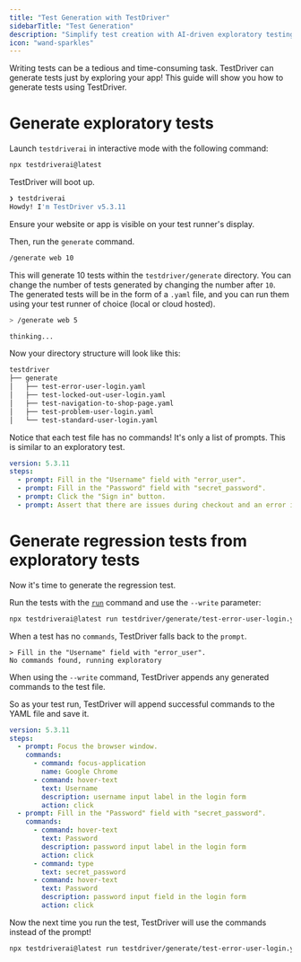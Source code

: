```yaml
---
title: "Test Generation with TestDriver"
sidebarTitle: "Test Generation"
description: "Simplify test creation with AI-driven exploratory testing."
icon: "wand-sparkles"
---
```



Writing tests can be a tedious and time-consuming task. TestDriver can generate tests just by exploring your app\! This guide will show you how to generate tests using TestDriver.

# Generate exploratory tests

Launch `testdriverai` in interactive mode with the following command:

```bash
npx testdriverai@latest
```

TestDriver will boot up.

```bash
❯ testdriverai
Howdy! I'm TestDriver v5.3.11
```

Ensure your website or app is visible on your test runner's display.

Then, run the `generate` command.

```bash
/generate web 10
```

This will generate 10 tests within the `testdriver/generate` directory. You can change the number of tests generated by changing the number after `10`. The generated tests will be in the form of a `.yaml` file, and you can run them using your test runner of choice (local or cloud hosted).

```bash
> /generate web 5

thinking...
```

Now your directory structure will look like this:

```bash
testdriver
├── generate
│   ├── test-error-user-login.yaml
│   ├── test-locked-out-user-login.yaml
│   ├── test-navigation-to-shop-page.yaml
│   ├── test-problem-user-login.yaml
│   └── test-standard-user-login.yaml
```

Notice that each test file has no commands\! It's only a list of prompts. This is similar to an exploratory test.

```yaml
version: 5.3.11
steps:
  - prompt: Fill in the "Username" field with "error_user".
  - prompt: Fill in the "Password" field with "secret_password".
  - prompt: Click the "Sign in" button.
  - prompt: Assert that there are issues during checkout and an error is displayed.
```

# Generate regression tests from exploratory tests

Now it's time to generate the regression test.

Run the tests with the [`run`](/commands/run) command and use the `--write` parameter:

```bash
npx testdriverai@latest run testdriver/generate/test-error-user-login.yaml --write
```

When a test has no `commands`, TestDriver falls back to the `prompt`.

```
> Fill in the "Username" field with "error_user".
No commands found, running exploratory
```

When using the `--write` command, TestDriver appends any generated commands to the test file.

So as your test run, TestDriver will append successful commands to the YAML file and save it.

<YmlWarning />

```yaml
version: 5.3.11
steps:
  - prompt: Focus the browser window.
    commands:
      - command: focus-application
        name: Google Chrome
      - command: hover-text
        text: Username
        description: username input label in the login form
        action: click
  - prompt: Fill in the "Password" field with "secret_password".
    commands:
      - command: hover-text
        text: Password
        description: password input label in the login form
        action: click
      - command: type
        text: secret_password
      - command: hover-text
        text: Password
        description: password input field in the login form
        action: click
```

Now the next time you run the test, TestDriver will use the commands instead of the prompt\!

```bash
npx testdriverai@latest run testdriver/generate/test-error-user-login.yaml
```
